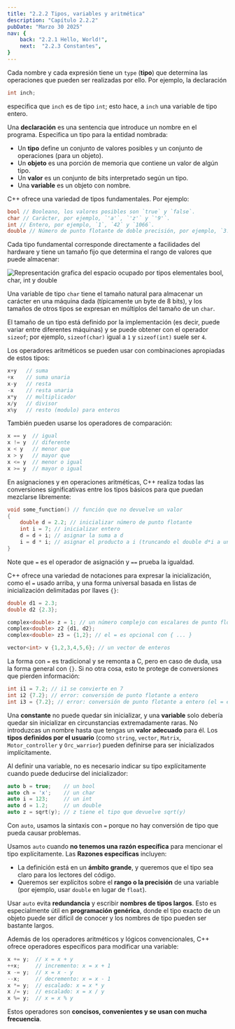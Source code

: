 ```yaml
---
title: "2.2.2 Tipos, variables y aritmética"
description: "Capítulo 2.2.2"
pubDate: "Marzo 30 2025"
nav: {
    back: "2.2.1 Hello, World!",
    next:  "2.2.3 Constantes",
}
---
```


Cada nombre y cada expresión tiene un `type` (**tipo**) que determina las operaciones que pueden ser realizadas por ello. Por ejemplo, la declaración
```c++
int inch;
```
especifica que `inch` es de tipo `int`; esto hace, a `inch` una variable de tipo entero.

Una **declaración** es una sentencia que introduce un nombre en el programa. Especifica un tipo para la entidad nombrada:
*  Un **tipo** define un conjunto de valores posibles y un conjunto de operaciones (para un objeto).  
*  Un **objeto** es una porción de memoria que contiene un valor de algún tipo.  
* Un **valor** es un conjunto de bits interpretado según un tipo.  
*  Una **variable** es un objeto con nombre.

C++ ofrece una variedad de tipos fundamentales. Por ejemplo:
```c++
bool // Booleano, los valores posibles son `true` y `false`.   
char // Carácter, por ejemplo, `'a'`, `'z'` y `'9'`.   
int // Entero, por ejemplo, `1`, `42` y `1066`.   
double // Número de punto flotante de doble precisión, por ejemplo, `3.14` y `299793.0`.
```

Cada tipo fundamental corresponde directamente a facilidades del hardware y tiene un tamaño fijo que determina el rango de valores que puede almacenar:

<img src="/img/libros/cpp-bs/2.png" alt="Representación grafica del espacio ocupado por tipos elementales bool, char, int y double"/>

Una variable de tipo `char` tiene el tamaño natural para almacenar un carácter en una máquina dada (típicamente un byte de 8 bits), y los tamaños de otros tipos se expresan en múltiplos del tamaño de un `char`.

El tamaño de un tipo está definido por la implementación (es decir, puede variar entre diferentes máquinas) y se puede obtener con el operador `sizeof`; por ejemplo, `sizeof(char)`  igual a `1` y `sizeof(int)` suele ser `4`.

Los operadores aritméticos se pueden usar con combinaciones apropiadas de estos tipos:
```c++
x+y   // suma
+x    // suma unaria
x-y   // resta
-x    // resta unaria
x*y   // multiplicador
x/y   // divisor
x%y   // resto (modulo) para enteros
```

También pueden usarse los operadores de comparación:
```c++
x == y  // igual 
x != y  // diferente  
x < y   // menor que  
x > y   // mayor que  
x <= y  // menor o igual  
x >= y  // mayor o igual
``` 

En asignaciones y en operaciones aritméticas, C++ realiza todas las conversiones significativas entre los tipos básicos para que puedan mezclarse libremente:
```c++
void some_function() // función que no devuelve un valor  
{       
	double d = 2.2; // inicializar número de punto flotante  
	int i = 7; // inicializar entero  
	d = d + i; // asignar la suma a d  
	i = d * i; // asignar el producto a i (truncando el double d*i a un int)  
}
```
Note que `=` es el operador de asignación y `==` prueba la igualdad.

C++ ofrece una variedad de notaciones para expresar la inicialización, como el `=` usado arriba, y una forma universal basada en listas de inicialización delimitadas por llaves `{}`:
```c++
double d1 = 2.3;   
double d2 {2.3};

complex<double> z = 1; // un número complejo con escalares de punto flotante de doble precisión   
complex<double> z2 {d1, d2};   
complex<double> z3 = {1,2}; // el = es opcional con { ... }    

vector<int> v {1,2,3,4,5,6}; // un vector de enteros
```  

La forma con `=` es tradicional y se remonta a C, pero en caso de duda, usa la forma general con `{}`. Si no otra cosa, esto te protege de conversiones que pierden información:
```c++
int i1 = 7.2; // i1 se convierte en 7  
int i2 {7.2}; // error: conversión de punto flotante a entero  
int i3 = {7.2}; // error: conversión de punto flotante a entero (el = es redundante)
```  

Una **constante** no puede quedar sin inicializar, y una **variable** solo debería quedar sin inicializar en circunstancias extremadamente raras. No introduzcas un nombre hasta que tengas un **valor adecuado** para él. Los **tipos definidos por el usuario** (como `string`, `vector`, `Matrix`, `Motor_controller` y `Orc_warrior`) pueden definirse para ser inicializados implícitamente.

Al definir una variable, no es necesario indicar su tipo explícitamente cuando puede deducirse del inicializador:
```c++
auto b = true;    // un bool  
auto ch = 'x';    // un char  
auto i = 123;     // un int  
auto d = 1.2;     // un double  
auto z = sqrt(y); // z tiene el tipo que devuelve sqrt(y)
```  
Con `auto`, usamos la sintaxis con `=` porque no hay conversión de tipo que pueda causar problemas.

Usamos `auto` cuando **no tenemos una razón específica** para mencionar el tipo explícitamente. Las **Razones específicas** incluyen:
- La definición está en un **ámbito grande**, y queremos que el tipo sea claro para los lectores del código.
- Queremos ser explícitos sobre el **rango o la precisión** de una variable (por ejemplo, usar `double` en lugar de `float`).

Usar `auto` evita **redundancia** y escribir **nombres de tipos largos**. Esto es especialmente útil en **programación genérica**, donde el tipo exacto de un objeto puede ser difícil de conocer y los nombres de tipo pueden ser bastante largos.

Además de los operadores aritméticos y lógicos convencionales, C++ ofrece operadores específicos para modificar una variable:
```c++
x += y;  // x = x + y  
++x;     // incremento: x = x + 1  
x -= y;  // x = x - y  
--x;     // decremento: x = x - 1  
x *= y;  // escalado: x = x * y  
x /= y;  // escalado: x = x / y  
x %= y;  // x = x % y
```
Estos operadores son **concisos, convenientes y se usan con mucha frecuencia**.